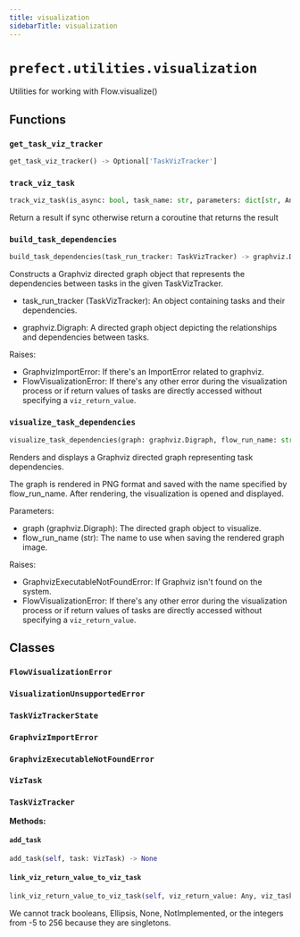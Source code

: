 ```yaml
---
title: visualization
sidebarTitle: visualization
---
```


# `prefect.utilities.visualization`



Utilities for working with Flow.visualize()


## Functions

### `get_task_viz_tracker` <sup><a href="https://github.com/prefecthq/prefect/blob/main/src/prefect/utilities/visualization.py#L35" target="_blank"><Icon icon="github" style="width: 14px; height: 14px;" /></a></sup>

```python
get_task_viz_tracker() -> Optional['TaskVizTracker']
```

### `track_viz_task` <sup><a href="https://github.com/prefecthq/prefect/blob/main/src/prefect/utilities/visualization.py#L57" target="_blank"><Icon icon="github" style="width: 14px; height: 14px;" /></a></sup>

```python
track_viz_task(is_async: bool, task_name: str, parameters: dict[str, Any], viz_return_value: Optional[Any] = None) -> Union[Coroutine[Any, Any, Any], Any]
```


Return a result if sync otherwise return a coroutine that returns the result


### `build_task_dependencies` <sup><a href="https://github.com/prefecthq/prefect/blob/main/src/prefect/utilities/visualization.py#L152" target="_blank"><Icon icon="github" style="width: 14px; height: 14px;" /></a></sup>

```python
build_task_dependencies(task_run_tracker: TaskVizTracker) -> graphviz.Digraph
```


Constructs a Graphviz directed graph object that represents the dependencies
between tasks in the given TaskVizTracker.

- task_run_tracker (TaskVizTracker): An object containing tasks and their
  dependencies.

- graphviz.Digraph: A directed graph object depicting the relationships and
  dependencies between tasks.

Raises:
- GraphvizImportError: If there's an ImportError related to graphviz.
- FlowVisualizationError: If there's any other error during the visualization
  process or if return values of tasks are directly accessed without
  specifying a `viz_return_value`.


### `visualize_task_dependencies` <sup><a href="https://github.com/prefecthq/prefect/blob/main/src/prefect/utilities/visualization.py#L189" target="_blank"><Icon icon="github" style="width: 14px; height: 14px;" /></a></sup>

```python
visualize_task_dependencies(graph: graphviz.Digraph, flow_run_name: str) -> None
```


Renders and displays a Graphviz directed graph representing task dependencies.

The graph is rendered in PNG format and saved with the name specified by
flow_run_name. After rendering, the visualization is opened and displayed.

Parameters:
- graph (graphviz.Digraph): The directed graph object to visualize.
- flow_run_name (str): The name to use when saving the rendered graph image.

Raises:
- GraphvizExecutableNotFoundError: If Graphviz isn't found on the system.
- FlowVisualizationError: If there's any other error during the visualization
  process or if return values of tasks are directly accessed without
  specifying a `viz_return_value`.


## Classes

### `FlowVisualizationError` <sup><a href="https://github.com/prefecthq/prefect/blob/main/src/prefect/utilities/visualization.py#L15" target="_blank"><Icon icon="github" style="width: 14px; height: 14px;" /></a></sup>

### `VisualizationUnsupportedError` <sup><a href="https://github.com/prefecthq/prefect/blob/main/src/prefect/utilities/visualization.py#L19" target="_blank"><Icon icon="github" style="width: 14px; height: 14px;" /></a></sup>

### `TaskVizTrackerState` <sup><a href="https://github.com/prefecthq/prefect/blob/main/src/prefect/utilities/visualization.py#L23" target="_blank"><Icon icon="github" style="width: 14px; height: 14px;" /></a></sup>

### `GraphvizImportError` <sup><a href="https://github.com/prefecthq/prefect/blob/main/src/prefect/utilities/visualization.py#L27" target="_blank"><Icon icon="github" style="width: 14px; height: 14px;" /></a></sup>

### `GraphvizExecutableNotFoundError` <sup><a href="https://github.com/prefecthq/prefect/blob/main/src/prefect/utilities/visualization.py#L31" target="_blank"><Icon icon="github" style="width: 14px; height: 14px;" /></a></sup>

### `VizTask` <sup><a href="https://github.com/prefecthq/prefect/blob/main/src/prefect/utilities/visualization.py#L104" target="_blank"><Icon icon="github" style="width: 14px; height: 14px;" /></a></sup>

### `TaskVizTracker` <sup><a href="https://github.com/prefecthq/prefect/blob/main/src/prefect/utilities/visualization.py#L114" target="_blank"><Icon icon="github" style="width: 14px; height: 14px;" /></a></sup>

**Methods:**

#### `add_task` <sup><a href="https://github.com/prefecthq/prefect/blob/main/src/prefect/utilities/visualization.py#L120" target="_blank"><Icon icon="github" style="width: 14px; height: 14px;" /></a></sup>

```python
add_task(self, task: VizTask) -> None
```

#### `link_viz_return_value_to_viz_task` <sup><a href="https://github.com/prefecthq/prefect/blob/main/src/prefect/utilities/visualization.py#L136" target="_blank"><Icon icon="github" style="width: 14px; height: 14px;" /></a></sup>

```python
link_viz_return_value_to_viz_task(self, viz_return_value: Any, viz_task: VizTask) -> None
```

We cannot track booleans, Ellipsis, None, NotImplemented, or the integers from -5 to 256
because they are singletons.

